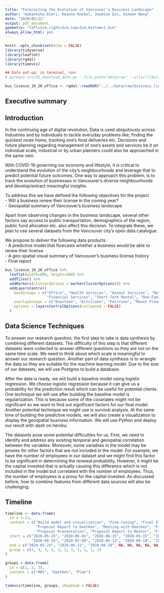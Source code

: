 ```yaml
---
title: "Forecasting the Evolution of Vancouver's Business Landscape"
author: "Aakanksha Dimri, Keanna Knebel, Jasmine Qin, Xinwen Wang"
date: "2020/05/12"
output: pdf_document
geometry: "left=2cm,right=2cm,top=1cm,bottom=1.5cm"
always_allow_html: yes
---
```


```r
knitr::opts_chunk$set(echo = FALSE)
library(tidyverse)
library(leaflet)
library(rgdal)
library(timevis)

## Data set-up: in terminal, run:
# python3 src/01_download_data.py --file_path="data/raw" --urls="[(business_licence_pres.geojson, https://opendata.vancouver.ca/explore/dataset/business-licences/download/?format=geojson&disjunctive.status=true&disjunctive.businesssubtype=true&refine.folderyear=19&refine.businesstype=Office&timezone=America/Los_Angeles&lang=en)]"

bus_licence_19_20_office <- rgdal::readOGR("../../data/raw/business_licence_pres.geojson")
```

## Executive summary


## Introduction

In the continuing age of digital revolution, Data is used ubiquitously across Industries and by individuals to tackle everyday problems like; finding the quickest route home, tracking one’s food deliveries etc. Decisions and future planning regarding management of one’s assets and services be it on individual scale, industrial or by urban planners could also be approached in the same vein.

With COVID-19 governing our economy and lifestyle, it is critical to understand the evolution of the city’s neighbourhoods and leverage that to predict potential future outcomes. One way to approach this problem, is to track the evolution of businesses in Vancouver’s diverse neighbourhoods and develop/extract meaningful insights. 

To address this we have defined the following objectives for the project  
- Will a business renew their license in the coming year?  
- Geospatial summary of Vancouver's business landscape

Apart from observing changes in the business landscape, several other factors say access to public transportation, demographics of the region, public fund allocation etc. also affect this decision. To integrate these, we plan to use several datasets from the Vancouver city’s open data catalogue.

We propose to deliver the following data products :  
- A predictive model that forecasts whether a business would be able to renew their license  
- A geo-spatial visual summary of Vancouver’s business license history  
- Final report

```r
bus_licence_19_20_office %>%
  leaflet(width=800, height=400) %>%
  addTiles() %>%
  addMarkers(clusterOptions = markerClusterOptions()) %>%
  addLayersControl(
    baseGroups = c("Office", "Health Services", "Animal Services", "Retail Dealer", "Computer Services",
                   "Financial Services", "Short-Term Rental", "One-Family Dwelling"),
    overlayGroups = c("Downtown", "Kitsilano", "Fairview", "Mount Pleasant", "West End", "Oakridge"),
    options = layersControlOptions(collapsed = FALSE)
  )
```

## Data Science Techniques


To answer our research question, the first step to take is data synthesis by combining different datasets. The difficulty of this step is that different datasets were collected to answer different questions so they are not on the same time scale. We need to think about which scale is meaningful to answer our research question. Another part of data synthesis is to wrangle the data so they are suitable for the machine learning model. Due to the size of our datasets, we will use Postgres to build a database. 

After the data is ready, we will build a baseline model using logistic regression. We choose logistic regression because it can give us a probability for the prediction result which can be useful for potential clients. 
One technique we will use after building the baseline model is regularization.  This is because some of the covariates might not be significant so we want to find out significant factors for our final model. Another potential technique we might  use is survival analysis. At the same time of building the predictive models, we will also create a visualization to display the geospatial business information. We will use Python and deploy our result with dash on heroku.

The datasets pose some potential difficulties for us. First, we need to identify and address any existing temporal and geospatial correlation between the variables.  Moreover, some variables in the model may be proxies for other factors that are not included in the model. For example, we have the number of employees in our dataset and we might find this factor to be significant in determining the renewal probability. However, it might be the capital invested that is actually causing this difference which is not included in the model but correlated with the number of employees. Thus, the number of employees is a proxy for the capital invested.  As discussed before, how to combine features from different data sources will also be challenging.


## Timeline

```r
timeline <- data.frame(
  id = 1:11,
  content = c("Build model and visualization", "Fine-tuning", "Final Stage",
              "Proposal Report to Deetken", "Meeting with Deetken", "Final Report and Product to Deetken",
              "Proposal Presentation", "Proposal Report to Mentor", "Final Presentation", "Final Report and Product to Mentor", "Teamwork Reflection"),
  start = c("2020-05-15", "2020-06-01", "2020-06-15", "2020-05-15", "2020-05-20", 
            "2020-06-29", "2020-05-08", "2020-05-12", "2020-06-18", "2020-06-23", "2020-06-30"),
  end = c("2020-05-29", "2020-06-12", "2020-06-29", NA, NA, NA, NA, NA, NA, NA, NA),
  group = c(3, 3, 3, 2, 2, 2, 3, 1, 1, 1, 1)
)

groups = data.frame(
  id = c(1, 2, 3),
  content = c("MDS", "Deetken", "Plan")
)

timevis(timeline, groups, showZoom = FALSE)

```
